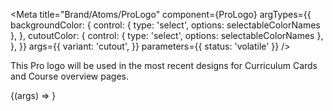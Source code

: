 
<Meta
  title="Brand/Atoms/ProLogo"
  component={ProLogo}
  argTypes={{
    backgroundColor: {
      control: { type: 'select', options: selectableColorNames },
    },
    cutoutColor: {
      control: { type: 'select', options: selectableColorNames },
    },
  }}
  args={{
    variant: 'cutout',
  }}
  parameters={{ status: 'volatile' }}
/>

This Pro logo will be used in the most recent designs for Curriculum Cards and Course overview pages.

<Canvas withSource="open">
  <Story name="ProLogo">{(args) => <ProLogo {...args} />}</Story>
</Canvas>

<Props story="ProLogo" />
